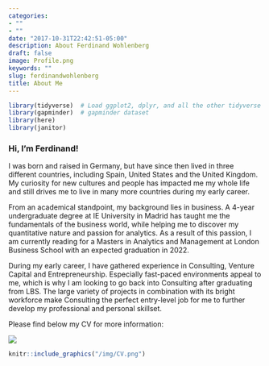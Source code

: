 ```yaml
---
categories:
- ""
- ""
date: "2017-10-31T22:42:51-05:00"
description: About Ferdinand Wohlenberg
draft: false
image: Profile.png
keywords: ""
slug: ferdinandwohlenberg
title: About Me
---
```


```r
library(tidyverse)  # Load ggplot2, dplyr, and all the other tidyverse packages
library(gapminder)  # gapminder dataset
library(here)
library(janitor)
```

### Hi, I'm Ferdinand!
I was born and raised in Germany, but have since then lived in three different countries, including Spain, United States and the United Kingdom. My curiosity for new cultures and people has impacted me my whole life and still drives me to live in many more countries during my early career.\ 
    
From an academical standpoint, my background lies in business. A 4-year undergraduate degree at IE University in Madrid has taught me the fundamentals of the business world, while helping me to discover my quantitative nature and passion for analytics. As a result of this passion, I am currently reading for a Masters in Analytics and Management at London Business School with an expected graduation in 2022.\ 
   
During my early career, I have gathered experience in Consulting, Venture Capital and Entrepreneurship. Especially fast-paced environments appeal to me, which is why I am looking to go back into Consulting after graduating from LBS. The large variety of projects in combination with its bright workforce make Consulting the perfect entry-level job for me to further develop my professional and personal skillset.\ 

Please find below my CV for more information:

![](CV.png){width=50%,height=50%} 
  
```r
knitr::include_graphics("/img/CV.png")
```
